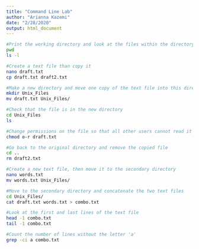 ```yaml
---
title: "Command Line Lab"
author: "Arianna Kazemi"
date: "2/28/2020"
output: html_document
---
```


```sh
#Print the working directory and look at the files within the directory
pwd
ls -l

#Create a text file than copy it
nano draft.txt
cp draft.txt draft2.txt

#Make a new directory and move one copy of the text file into this directory
mkdir Unix_Files
mv draft.txt Unix_Files/

#Check that the file is in the new directory
cd Unix_Files
ls

#Change permissions on the file so that all other users cannot read it
chmod o-r draft.txt

#Go back to the original directory and remove the copied file
cd ..
rm draft2.txt

#Create a new text file, then move it to the secondary directory
nano words.txt
mv words.txt Unix_Files/

#Move to the secondary directory and concatenate the two text files
cd Unix_Files/
cat draft.txt words.txt > combo.txt

#Look at the first and last lines of the text file
head -1 combo.txt
tail -1 combo.txt

#Count the number of lines without the letter 'a'
grep -ci a combo.txt
```
